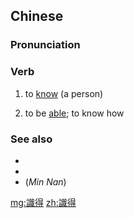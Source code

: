 {{also|识得}}
==Chinese==
{{zh-forms|s=识得}}

===Pronunciation===
{{zh-pron
|m=識dé,tl=y
|c=sik1 dak1
|cat=v
}}

===Verb===
{{zh-verb}}

# to [[know]] (a person)
#: {{zh-x|我 識得 佢。|I '''know''' him.|C-GZ}}
# to be [[able]]; to know how
#: {{zh-x|我 識得 游水。|I '''can''' swim.|C-GZ}}
#: {{zh-x|我 識得 講 英文{man4-2} 㗎。|I '''can''' speak English.|C-GZ}}
#: {{zh-x|佢 識得 話 人 唔 識得 話 自己。|He has no problem pointing out others' faults, but he can't find his own faults.|C-GZ}}

===See also===
* {{zh-l|會}}
* {{zh-l|能夠}}
* (''Min Nan'') {{zh-l|會當}}

[[mg:識得]]
[[zh:識得]]